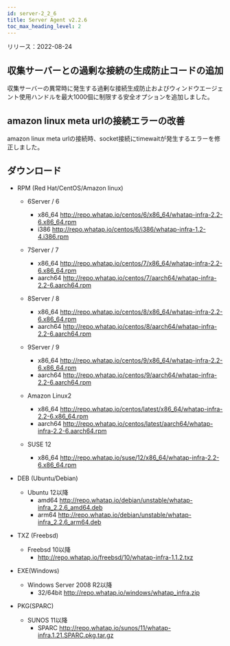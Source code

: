 ```yaml
---
id: server-2_2_6
title: Server Agent v2.2.6
toc_max_heading_level: 2
---
```


リリース：2022-08-24

## 収集サーバーとの過剰な接続の生成防止コードの追加

収集サーバーの異常時に発生する過剰な接続生成防止およびウィンドウエージェント使用ハンドルを最大1000個に制限する安全オプションを追加しました。

## amazon linux meta urlの接続エラーの改善

amazon linux meta urlの接続時、socket接続にtimewaitが発生するエラーを修正しました。 

## ダウンロード

-   RPM (Red Hat/CentOS/Amazon linux)

    -   6Server / 6 
        -   x86_64 http://repo.whatap.io/centos/6/x86_64/whatap-infra-2.2-6.x86_64.rpm 
        -   i386 http://repo.whatap.io/centos/6/i386/whatap-infra-1.2-4.i386.rpm

    -   7Server / 7 
        -   x86_64 http://repo.whatap.io/centos/7/x86_64/whatap-infra-2.2-6.x86_64.rpm 
        -   aarch64 http://repo.whatap.io/centos/7/aarch64/whatap-infra-2.2-6.aarch64.rpm

    -   8Server / 8 
        -   x86_64 http://repo.whatap.io/centos/8/x86_64/whatap-infra-2.2-6.x86_64.rpm 
        -   aarch64 http://repo.whatap.io/centos/8/aarch64/whatap-infra-2.2-6.aarch64.rpm

    -   9Server / 9 
        -   x86_64 http://repo.whatap.io/centos/9/x86_64/whatap-infra-2.2-6.x86_64.rpm 
        -   aarch64 http://repo.whatap.io/centos/9/aarch64/whatap-infra-2.2-6.aarch64.rpm

    -   Amazon Linux2
        -   x86_64 http://repo.whatap.io/centos/latest/x86_64/whatap-infra-2.2-6.x86_64.rpm 
        -   aarch64 http://repo.whatap.io/centos/latest/aarch64/whatap-infra-2.2-6.aarch64.rpm

    -   SUSE 12
        -   x86_64 http://repo.whatap.io/suse/12/x86_64/whatap-infra-2.2-6.x86_64.rpm

-   DEB (Ubuntu/Debian)
    -   Ubuntu 12以降
        -   amd64 http://repo.whatap.io/debian/unstable/whatap-infra_2.2.6_amd64.deb
        -   arm64 http://repo.whatap.io/debian/unstable/whatap-infra_2.2.6_arm64.deb

-   TXZ (Freebsd)
    -   Freebsd 10以降
        -   http://repo.whatap.io/freebsd/10/whatap-infra-1.1.2.txz

-   EXE(Windows)
    -   Windows Server 2008 R2以降
        -   32/64bit http://repo.whatap.io/windows/whatap_infra.zip

-   PKG(SPARC)
    -   SUNOS 11以降
        -   SPARC http://repo.whatap.io/sunos/11/whatap-infra.1.21.SPARC.pkg.tar.gz
